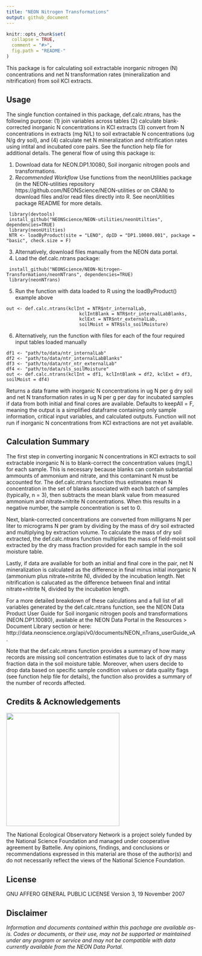 ```yaml
---
title: "NEON Nitrogen Transformations"
output: github_document
---
```


<!-- README.md is generated from README.Rmd. Please edit that file -->

```r
knitr::opts_chunk$set(
  collapse = TRUE,
  comment = "#>",
  fig.path = "README-"
)

```
<!-- ****** Description ****** -->

This package is for calculating soil extractable inorganic nitrogen (N) concentrations and net N transformation rates (mineralization and nitrification) from soil KCl extracts.

<!-- ****** Usage ****** -->
## Usage
The single function contained in this package, def.calc.ntrans, has the following purpose: (1) join variables across tables (2) calculate blank-corrected inorganic N concentrations in KCl extracts (3) convert from N concentrations in extracts (mg N/L) to soil extractable N concentrations (ug N/g dry soil), and (4) calculate net N mineralization and nitrification rates using intital and incubated core pairs. See the function help file for additional details. The general flow of using this package is:

1. Download data for NEON.DP1.10080, Soil inorganic nitrogen pools and transformations.
2. _Recommended Workflow_ Use functions from the neonUtilities package (in the NEON-utilities repository https://github.com/NEONScience/NEON-utilities or on CRAN) to download files and/or read files directly into R. See neonUtilities package README for more details.
```
 library(devtools) 
 install_github("NEONScience/NEON-utilities/neonUtilties", dependencies=TRUE)  
 library(neonUtilties)  
 NTR <- loadByProduct(site = "LENO", dpID = "DP1.10080.001", package = "basic", check.size = F)
```
3. Alternatively, download files manually from the NEON data portal.
4. Load the def.calc.ntrans package:  
```
 install_github("NEONScience/NEON-Nitrogen-Transformations/neonNTrans", dependencies=TRUE)  
 library(neonNTrans)  
```
5. Run the function with data loaded to R using the loadByProduct() example above
```
out <- def.calc.ntrans(kclInt = NTR$ntr_internalLab, 
                           kclIntBlank = NTR$ntr_internalLabBlanks, 
                           kclExt = NTR$ntr_externalLab, 
                           soilMoist = NTR$sls_soilMoisture)
```
6. Alternatively, run the function with files for each of the four required input tables loaded manually
```
df1 <- "path/to/data/ntr_internalLab"
df2 <- "path/to/data/ntr_internalLabBlanks"
df3 <- "path/to/data/ntr_ntr_externalLab"
df4 <- "path/to/data/sls_soilMoisture"
out <- def.calc.ntrans(kclInt = df1, kclIntBlank = df2, kclExt = df3, soilMoist = df4) 
```
Returns a data frame with inorganic N concentrations in ug N per g dry soil and net N transformation rates in ug N per g per day for incubated samples if data from both initial and final cores are available. Defaults to keepAll = F, meaning the output is a simplified dataframe containing only sample information, critical input variables, and calculated outputs. Function will not run if inorganic N concentrations from KCl extractions are not yet available.

<!-- ****** Calculation Summary ****** -->
## Calculation Summary
The first step in converting inorganic N concentrations in KCl extracts to soil extractable inorganic N is to  blank-correct the concentration values (mg/L) for each sample. This is necessary because blanks can contain substantial ammounts of ammonium and nitrate, and this contaminant N must be accounted for. The def.calc.ntrans function thus estimates mean N concentration in the set of blanks associated with each batch of samples (typically, n = 3), then subtracts the mean blank value from measured ammonium and nitrate+nitrite N concentrations. When this results in a negative number, the sample concentration is set to 0.

Next, blank-corrected concentrations are converted from milligrams N per liter to micrograms N per gram by dividing by the mass of dry soil extracted and multiplying by extraction volume. To calculate the mass of dry soil extracted, the def.calc.ntrans function multiplies the mass of field-moist soil extracted by the dry mass fraction provided for each sample in the soil moisture table.

Lastly, if data are available for both an initial and final core in the pair, net N mineralization is calculated as the difference in final minus initial inorganic N (ammonium plus nitrate+nitrite N), divided by the incubation length. Net nitrification is calucated as the difference between final and intital nitrate+nitrite N, divided by the incubation length.

For a more detailed breakdown of these calculations and a full list of all variables generated by the def.calc.ntrans function, see the NEON Data Product User Guide for Soil inorganic nitrogen pools and transformations (NEON.DP1.10080), available at the NEON Data Portal in the Resources > Document Library section or here: http://data.neonscience.org/api/v0/documents/NEON_nTrans_userGuide_vA.

Note that the def.calc.ntrans function provides a summary of how many records are missing soil concentration estimates due to lack of dry mass fraction data in the soil moisture table. Moreover, when users decide to drop data based on specific sample condition values or data quality flags (see function help file for details), the function also provides a summary of the number of records affected.

<!-- ****** Acknowledgements ****** -->
## Credits & Acknowledgements

<!-- HTML tags to produce image, resize, add hyperlink. -->
<!-- ONLY WORKS WITH HTML or GITHUB documents -->
<a href="http://www.neonscience.org/">
<img src="logo.png" width="300px" />
</a>


<!-- Acknowledgements text -->
The National Ecological Observatory Network is a project solely funded by the National Science Foundation and managed under cooperative agreement by Battelle. Any opinions, findings, and conclusions or recommendations expressed in this material are those of the author(s) and do not necessarily reflect the views of the National Science Foundation.



<!-- ****** License ****** -->
## License

GNU AFFERO GENERAL PUBLIC LICENSE Version 3, 19 November 2007



<!-- ****** Disclaimer ****** -->
## Disclaimer

*Information and documents contained within this pachage are available as-is. Codes or documents, or their use, may not be supported or maintained under any program or service and may not be compatible with data currently available from the NEON Data Portal.*
